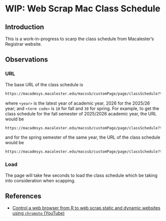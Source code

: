 # WIP: Web Scrap Mac Class Schedule

## Introduction

This is a work-in-progress to scarp the class schedule from Macalester's Registrar website.

## Observations

### URL

The base URL of the class schedule is

```markdown
https://macadmsys.macalester.edu/macssb/customPage/page/classSchedule?term=<year><term code>
```

where `<year>` is the latest year of academic year, 2026 for the 2025/26 year; and `<term code>` is `10` for fall and `30` for spring.  For example, to get the class schedule for the fall semester of 2025/2026 academic year, the URL would be

```markdown
https://macadmsys.macalester.edu/macssb/customPage/page/classSchedule?term=202610
```

and for the spring semester of the same year, the URL of the class schedule would be

```markdown
https://macadmsys.macalester.edu/macssb/customPage/page/classSchedule?term=202630
```

### Load

The page will take few seconds to load the class schedule which be taking into consideration when scapping.


## References

- [Control a web browser from R to web scrap static and dynamic websites using `chromote` (YouTube)]( https://www.youtube.com/watch?v=30AOpjLeOyI)
